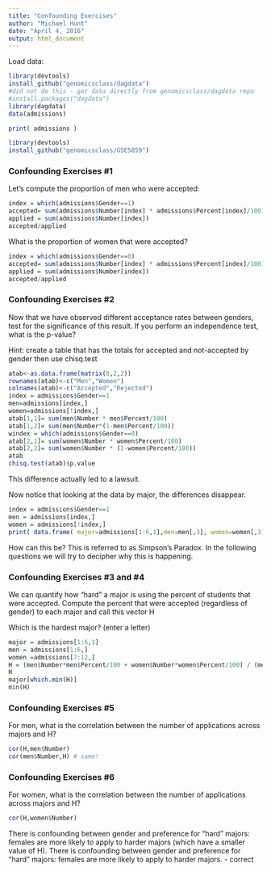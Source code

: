 ```yaml
---
title: "Confounding Exercises"
author: "Michael Hunt"
date: "April 4, 2016"
output: html_document
---
```


Load data:

```r
library(devtools)
install_github("genomicsclass/dagdata")
#did not do this - got data directly from genomicsclass/dagdata repo
#install.packages("dagdata")
library(dagdata)
data(admissions)
```

```r
print( admissions )
```

```r
library(devtools)
install_github("genomicsclass/GSE5859")
```

### Confounding Exercises #1

Let's compute the proportion of men who were accepted:

```r
index = which(admissions$Gender==1)
accepted= sum(admissions$Number[index] * admissions$Percent[index]/100)
applied = sum(admissions$Number[index])
accepted/applied
```
What is the proportion of women that were accepted?

```r
index = which(admissions$Gender==0)
accepted= sum(admissions$Number[index] * admissions$Percent[index]/100)
applied = sum(admissions$Number[index])
accepted/applied
```

### Confounding Exercises #2   

Now that we have observed different acceptance rates between genders, test for the significance of this result.
If you perform an independence test, what is the p-value?

Hint: create a table that has the totals for accepted and not-accepted by gender then use chisq.test

```r
atab<-as.data.frame(matrix(0,2,2))
rownames(atab)<-c("Men","Women")
colnames(atab)<-c("Accepted","Rejected")
index = admissions$Gender==1
men=admissions[index,]
women=admissions[!index,]
atab[1,1]= sum(men$Number * men$Percent/100)
atab[1,2]= sum(men$Number*(1-men$Percent/100))
windex = which(admissions$Gender==0)
atab[2,1]= sum(women$Number * women$Percent/100)
atab[2,2]= sum(women$Number * (1-women$Percent/100))
atab
chisq.test(atab)$p.value
```
This difference actually led to a lawsuit.

Now notice that looking at the data by major, the differences disappear.

```r
index = admissions$Gender==1
men = admissions[index,]
women = admissions[!index,]
print( data.frame( major=admissions[1:6,1],men=men[,3], women=women[,3]) )
```

How can this be? This is referred to as Simpson's Paradox.
In the following questions we will try to decipher why this is happening.

### Confounding Exercises #3 and #4 

We can quantify how "hard" a major is using the percent of students that were accepted. Compute the percent that were accepted (regardless of gender) to each major and call this vector H

Which is the hardest major? (enter a letter)

```r
major = admissions[1:6,1]
men = admissions[1:6,]
women =admissions[7:12,]
H = (men$Number*men$Percent/100 + women$Number*women$Percent/100) / (men$Number+women$Number)
H
major[which.min(H)]
min(H)
```

### Confounding Exercises #5

For men, what is the correlation between the number of applications across majors and H?

```r
cor(H,men$Number)
cor(men$Number,H) # same!
```
### Confounding Exercises #6

For women, what is the correlation between the number of applications across majors and H?

```r
cor(H,women$Number)
```

There is confounding between gender and preference for "hard" majors: females are more likely to apply to harder majors (which have a smaller value of H). There is confounding between gender and preference for "hard" majors: females are more likely to apply to harder majors. - correct
